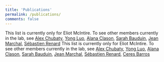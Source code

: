 ```yaml
---
title: 'Publications'
permalink: /publications/
comments: false
---
```

This list is currently only for Eliot McIntire. To see other members currently in the lab, see [Alex Chubaty](https://www.alexchubaty.com/publications.html), [Yong Luo](https://sites.google.com/a/lakeheadu.ca/yong-luo/publications), [Alana Clason](https://bvcentre.ca/people/bio/alana_clason/), [Sarah Bauduin](https://www.researchgate.net/profile/Sarah_Bauduin/publications), [Jean Marchal](https://www.researchgate.net/profile/Jean_Marchal/publications), [Sébastien Renard](https://www.cef-cfr.ca/index.php?n=Membres.SebastienRenard)
This list is currently only for Eliot McIntire.
To see other members currently in the lab, see [Alex Chubaty](https://www.alexchubaty.com/publications.html), [Yong Luo](https://sites.google.com/a/lakeheadu.ca/yong-luo/publications), [Alana Clason](https://bvcentre.ca/people/bio/alana_clason/), [Sarah Bauduin](https://www.researchgate.net/profile/Sarah_Bauduin/publications), [Jean Marchal](https://www.researchgate.net/profile/Jean_Marchal/publications), [Sébastien Renard](https://www.cef-cfr.ca/index.php?n=Membres.SebastienRenard), [Ceres Barros](https://ceresbarros.wordpress.com/publications/)
<script src="https://bibbase.org/show?bib=https%3A%2F%2Fapi.zotero.org%2Fusers%2F1482%2Fcollections%2FHKWRC5VM%2Fitems%3Fkey%3DL01f7EYtoVM7a0BZeSBan70l%26format%3Dbibtex%26limit%3D100&jsonp=1&theme=side&authorFirst=1"></script> 
